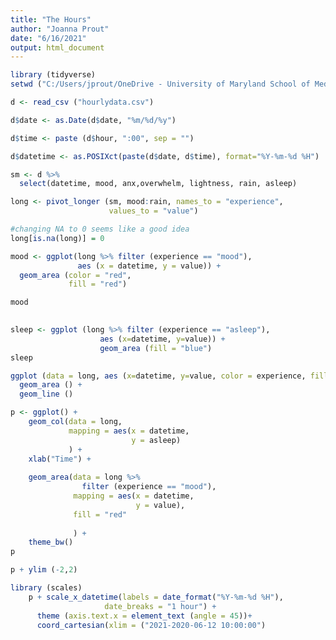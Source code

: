 ```yaml
---
title: "The Hours"
author: "Joanna Prout"
date: "6/16/2021"
output: html_document
---
```


```r
library (tidyverse)
setwd ("C:/Users/jprout/OneDrive - University of Maryland School of Medicine/Documents/R/thehours")

d <- read_csv ("hourlydata.csv")

d$date <- as.Date(d$date, "%m/%d/%y")

d$time <- paste (d$hour, ":00", sep = "")

d$datetime <- as.POSIXct(paste(d$date, d$time), format="%Y-%m-%d %H")


```

```r
sm <- d %>%
  select(datetime, mood, anx,overwhelm, lightness, rain, asleep)
```


```r
long <- pivot_longer (sm, mood:rain, names_to = "experience",
                      values_to = "value")

#changing NA to 0 seems like a good idea
long[is.na(long)] = 0

```

```r
mood <- ggplot(long %>% filter (experience == "mood"), 
               aes (x = datetime, y = value)) +
  geom_area (color = "red", 
             fill = "red") 

mood
  
```

```r

sleep <- ggplot (long %>% filter (experience == "asleep"),
                    aes (x=datetime, y=value)) +
                    geom_area (fill = "blue")
sleep
```

```r
ggplot (data = long, aes (x=datetime, y=value, color = experience, fill = experience))+
  geom_area () +
  geom_line ()
```


```r
p <- ggplot() + 
    geom_col(data = long, 
             mapping = aes(x = datetime, 
                           y = asleep)
             ) + 
    xlab("Time") + 
 
    geom_area(data = long %>% 
                filter (experience == "mood"), 
              mapping = aes(x = datetime,
                            y = value),
              fill = "red"
            
              ) +
    theme_bw()
p
```

```r
p + ylim (-2,2)
```







```r
library (scales)
    p + scale_x_datetime(labels = date_format("%Y-%m-%d %H"),
                     date_breaks = "1 hour") +
      theme (axis.text.x = element_text (angle = 45))+
      coord_cartesian(xlim = ("2021-2020-06-12 10:00:00")
```




